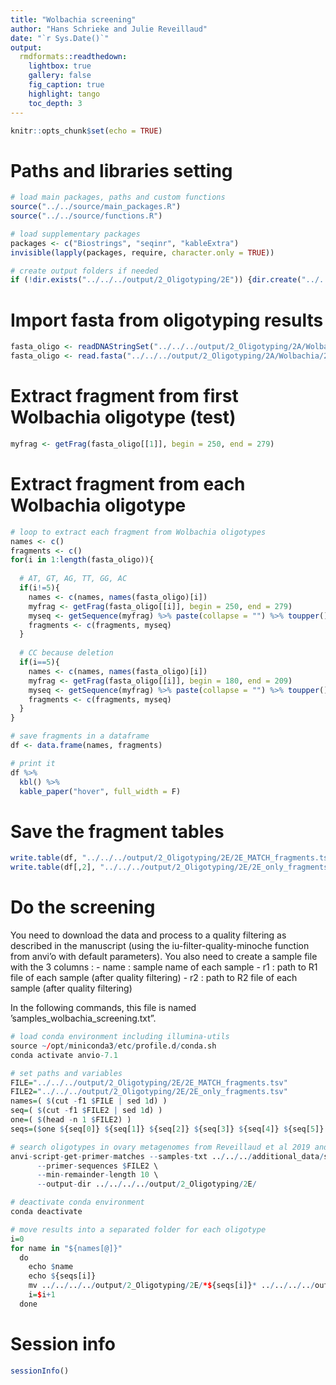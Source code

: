 ```yaml
---
title: "Wolbachia screening"
author: "Hans Schrieke and Julie Reveillaud"
date: "`r Sys.Date()`"
output: 
  rmdformats::readthedown:
    lightbox: true
    gallery: false
    fig_caption: true
    highlight: tango
    toc_depth: 3
---
```


```r
knitr::opts_chunk$set(echo = TRUE)
```

# Paths and libraries setting

```r
# load main packages, paths and custom functions
source("../../source/main_packages.R")
source("../../source/functions.R")

# load supplementary packages
packages <- c("Biostrings", "seqinr", "kableExtra")
invisible(lapply(packages, require, character.only = TRUE))

# create output folders if needed
if (!dir.exists("../../../output/2_Oligotyping/2E")) {dir.create("../../../output/2_Oligotyping/2E")}
```

# Import fasta from oligotyping results

```r
fasta_oligo <- readDNAStringSet("../../../output/2_Oligotyping/2A/Wolbachia/2A_oligotyping_Wolbachia_sequences-c2-s1-a0.0-A0-M10/OLIGO-REPRESENTATIVES.fasta")
fasta_oligo <- read.fasta("../../../output/2_Oligotyping/2A/Wolbachia/2A_oligotyping_Wolbachia_sequences-c2-s1-a0.0-A0-M10/OLIGO-REPRESENTATIVES.fasta")
```

# Extract fragment from first Wolbachia oligotype (test)

```r
myfrag <- getFrag(fasta_oligo[[1]], begin = 250, end = 279)
```

# Extract fragment from each Wolbachia oligotype

```r

# loop to extract each fragment from Wolbachia oligotypes
names <- c()
fragments <- c()
for(i in 1:length(fasta_oligo)){
  
  # AT, GT, AG, TT, GG, AC
  if(i!=5){
    names <- c(names, names(fasta_oligo)[i])
    myfrag <- getFrag(fasta_oligo[[i]], begin = 250, end = 279)
    myseq <- getSequence(myfrag) %>% paste(collapse = "") %>% toupper()
    fragments <- c(fragments, myseq)
  }
  
  # CC because deletion
  if(i==5){
    names <- c(names, names(fasta_oligo)[i])
    myfrag <- getFrag(fasta_oligo[[i]], begin = 180, end = 209)
    myseq <- getSequence(myfrag) %>% paste(collapse = "") %>% toupper()
    fragments <- c(fragments, myseq)
  }
}

# save fragments in a dataframe
df <- data.frame(names, fragments)

# print it
df %>%
  kbl() %>%
  kable_paper("hover", full_width = F)
```

# Save the fragment tables

```r
write.table(df, "../../../output/2_Oligotyping/2E/2E_MATCH_fragments.tsv", sep="\t", quote = FALSE, row.names = FALSE)
write.table(df[,2], "../../../output/2_Oligotyping/2E/2E_only_fragments.tsv", sep="\t", quote = FALSE, row.names = FALSE, col.names = FALSE)
```

# Do the screening

You need to download the data and process to a quality filtering as described in the manuscript (using the iu-filter-quality-minoche function from anvi'o with default parameters). You also need to create a sample file with the 3 columns : 
- name : sample name of each sample
- r1 : path to R1 file of each sample (after quality filtering)
- r2 : path to R2 file of each sample (after quality filtering)

In the following commands, this file is named 'samples_wolbachia_screening.txt".

```r
# load conda environment including illumina-utils
source ~/opt/miniconda3/etc/profile.d/conda.sh
conda activate anvio-7.1

# set paths and variables
FILE="../../../output/2_Oligotyping/2E/2E_MATCH_fragments.tsv"
FILE2="../../../output/2_Oligotyping/2E/2E_only_fragments.tsv"
names=( $(cut -f1 $FILE | sed 1d) )
seq=( $(cut -f1 $FILE2 | sed 1d) )
one=( $(head -n 1 $FILE2) )
seqs=($one ${seq[0]} ${seq[1]} ${seq[2]} ${seq[3]} ${seq[4]} ${seq[5]} ${seq[6]})

# search oligotypes in ovary metagenomes from Reveillaud et al 2019 and Bonneau et al 2018
anvi-script-get-primer-matches --samples-txt ../../../additional_data/samples_wolbachia_screening.txt  \
      --primer-sequences $FILE2 \
      --min-remainder-length 10 \
      --output-dir ../../../../output/2_Oligotyping/2E/

# deactivate conda environment  
conda deactivate

# move results into a separated folder for each oligotype
i=0
for name in "${names[@]}"
  do
    echo $name
    echo ${seqs[i]}
    mv ../../../../output/2_Oligotyping/2E/*${seqs[i]}* ../../../../output/2_Oligotyping/2E/$name
    i=$i+1
  done
```
# Session info
```r
sessionInfo()
```




